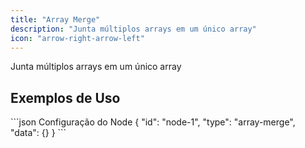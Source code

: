 ```yaml
---
title: "Array Merge"
description: "Junta múltiplos arrays em um único array"
icon: "arrow-right-arrow-left"
---
```


<Card title="O que faz?" icon="lightbulb" iconType="duotone">
  Junta múltiplos arrays em um único array
</Card>


## Exemplos de Uso

<Tabs>
  <Tab title="Exemplo Básico">
    
  </Tab>
</Tabs>

<CodeGroup>
```json Configuração do Node
{
  "id": "node-1",
  "type": "array-merge",
  "data": {}
}
```
</CodeGroup>
